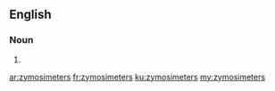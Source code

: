 ==English==

===Noun===
{{head|en}}

# {{plural of|zymosimeter}}

[[ar:zymosimeters]]
[[fr:zymosimeters]]
[[ku:zymosimeters]]
[[my:zymosimeters]]